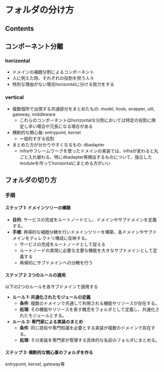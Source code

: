 # フォルダの分け方

## Contents

## コンポーネント分離

### horizontal
* ドメインの補題分割によるコンポーネント
* 人に例えた時、それぞれの役割を担う人々
* 特別な理由がない場合horizontalに分ける努力をする

### vertical
* 複数個所で出現する共通部分をまとめたもの: model, hook, wrapper, util, gateway, middleware
    * これらのコンポーネントはhorizontalな分割においては特定の役割に限定し辛い場合や冗長になる場合がある
* 横断的な関心毎: entrypoint, kernel
    * 一般的すぎる役割
* まとめた方が分かりやすくなるもの: dbadapter
    * infraやフレームワークを使ったドメインの実装では、infraが変わると丸ごと入れ替わる、特にdbadapter等頻出するものについて、独立したmoduleを作ってhorizontalにまとめる方がいい

## フォルダの切り方

### **手順**

#### **ステップ 1: ドメインツリーの構築**
- **目的**: サービスの完成をルートノードとし、ドメインやサブドメインを定義する。
- **手順**: 再帰的な補題分轄を行いドメインツリーを構築、各ドメインやサブドメインをディレクトリ構成に反映する。
    - サービスの完成をルートノードとして捉える
    - ルートノードの実現に必要な主要な機能を大きなサブドメインとして定義する
    - 再帰的にサブドメインへの分轄を行う
    
#### **ステップ 2: 2つのルールの適用**

以下の2つのルールを各サブドメインで適用する

- **ルール 1: 共通化されたモジュールの定義**
  - **条件**: 複数のドメインで共通して利用される機能やリソースが存在する。
  - **処理**: その機能やリソースを表す概念をフォルダとして定義し、共通化されたモジュールとする。
- **ルール 2: 専門家による実装のまとめ**
  - **条件**: 同じ技術や専門知識を必要とする実装が複数のドメインで存在する。
  - **処理**: その実装を専門家が管理する具体的な名前のフォルダにまとめる。
  
#### **ステップ 3: 横断的な関心事のフォルダを作る**

entrypoint, kernel, gateway等
